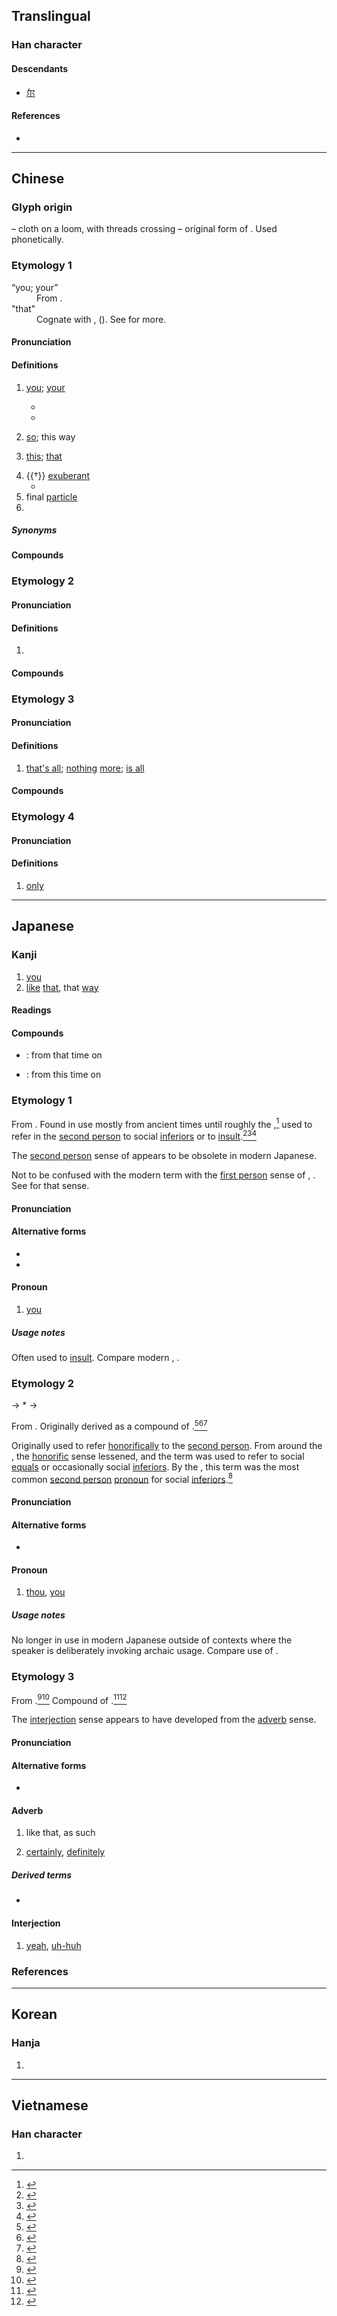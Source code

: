 {{also|尔|尓}}
{{character info/new}}
==Translingual==

===Han character===
{{Han char|rn=89|rad=爻|as=10|sn=14|four=10227|canj=MFBK}}

====Descendants====
* [[尔]]

====References====
* {{Han ref|kx=0691.040|dkj=19750|dj=1104.030|hdz=10027.010|uh=723E|ud=29246|bh=BAB8|bd=47800}}

----

==Chinese==

===Glyph origin===
{{Han etym}}
{{liushu|p}} – cloth on a loom, with threads crossing – original form of {{och-l|檷|loom}}. Used phonetically.

===Etymology 1===
{{zh-forms|s=尔|alt=尒,𡭗,尓,𠇍,尔}}
; “you; your”
: From {{inh|zh|sit-pro|*na-ŋ||you}}.
; "that"
: Cognate with {{zh-l|那|that}}, {{och-l|若|id=3|that}} ({{zh-ref|Schuessler, 2007}}). See {{zh-l|那}} for more.

====Pronunciation====
{{zh-pron
|m=ěr
|c=ji5
|h=pfs=ngì
|md=ī
|mn=xm,qz,tw:ní/zz,twvk:jíⁿ
|mn-t=re2
|w=
|mc=y
|oc=y
|ma=
|cat=pron,det,part,pn
}}

====Definitions====
{{zh-hanzi}}

# {{lb|zh|literary|or|dialectal}} [[you]]; [[your]]
#* {{zh-x|誰 謂 爾 無 羊，三百 維 群。|Who can say that '''you''' have no sheep? There are three hundred in [each] herd.|ref=Shijing}}
#* {{zh-x|我 無 爾 詐，爾 無 我 虞。|I do not deceive '''you'''; '''You''' do not deceive me.|ref=Zuozhuan}}
# {{lb|zh|literary}} [[so]]; this way
# {{lb|zh|literary}} [[this]]; [[that]]
# {{†}} {{lb|zh|of flowers}} [[exuberant]]
#* {{zh-x|彼 爾 維 何，維 常 之 華{huā}。|What is that so '''gorgeous'''? It is the flowers of the cherry tree.|ref=Shijing}}
# final [[particle]]
# {{surname|zh}}

=====Synonyms=====
{{zh-dial|你}}

====Compounds====
{{zh-der|爾我|爾朱|布爾茲|博爾赤|厄爾巴島|喀什米爾|凡爾賽宮|巴爾的摩|吉賽爾|塔塔爾族|北愛爾蘭|偶爾|巴爾|塞內加爾|丹珠爾|具爾|密爾|喀什噶爾|嘑爾|卑爾根|巴塞爾|不爾|喀布爾河|愛爾蘭海|愛爾蘭|倏爾|侃爾|不過爾爾|乃爾|公爾忘私|德爾班|俄爾|亞爾薩斯|國爾忘家|廓爾喀人|庫里爾臺|宴爾新婚|卓爾出群|布魯塞爾|布雷爾港|布爾諾|布爾喬亞|巴爾沙|卓爾不群|尼泊爾|布爾哥尼|塞爾維亞|性荷爾蒙|安道爾|巴什吉爾|卓爾|奧爾良|彈布爾|俾爾遐福|加爾達湖|塞席爾|基爾特|云爾|庫爾河|喀布爾|俶爾|吉爾庫克|巴圖爾|加爾各答|出爾反爾|凡爾賽|凡爾|海拉爾河|爾等|率爾成章|爾雅|爾曹|福爾摩斯|爾雅翼|畢拉爾|爾汝之交|爾汝|海拉爾|新婚燕爾|爾格|福爾摩沙|波爾多|率爾|科爾沁|札賚諾爾|溫文爾雅|果爾|波納爾|瓶爾小草|率爾操觚|爾詐我虞|爾爾|爾時|甘珠爾|爾後|摩爾人|努爾哈赤|燕爾新婚|焉爾|李爾王|波爾卡舞|拉合爾|爾來|新奧爾良|爾雅溫文|爾虞我詐|爾當|燕爾|爾日|薩爾|貝爾格勒|賀爾蒙|索爾|薩爾河|華爾街|聊復爾耳|薩爾溫江|高爾夫球|葉爾羌|聊復爾爾|道爾頓制|阿爾金山|逌爾|貝加爾湖|葉爾羌河|謐爾|薩爾瓦多|魯爾河|維吾爾族|鬼子敢爾|貝爾湖|遽爾|高爾夫|馬爾地夫|馬爾他|阿爾及爾|墨爾本|諾貝爾獎|風流爾雅|額爾德尼|維吾爾文|阿爾斯太|竟爾|雍容爾雅|羅亞爾河|蕞爾|達喀爾|謖爾|阿爾泰山|維吾爾語|里爾|荷爾蒙|鏗爾|達斡爾族|齊齊哈爾|赫爾辛基|蘇爾奈|華爾滋|莞爾|楚瑪爾河|桑給巴爾|瑞爾|托爾斯泰|格爾木|露西爾|威爾瑪|奧維爾|喀爾曲尕|布干維爾|維吾爾|新疆維吾爾自治區|羅布淖爾|阿拉爾|安迪爾|喀拉克爾|奴爾|柯爾克孜|烏爾其|康克爾|薩塔爾|吉爾吉斯|塔什庫爾干}}

===Etymology 2===
{{zh-forms|s=尔|alt=尼,呢}}

====Pronunciation====
{{zh-pron
|mn=xm,zz:nî/tw:nī
|dial=n
|cat=
}}

====Definitions====
{{zh-hanzi}}

# {{rfdef|zh}}

====Compounds====
{{zh-der|偌爾|遐爾:hiah-nī|遐爾仔|遮爾|遮爾仔}}

===Etymology 3===
{{zh-forms|s=尔|alt=耳}}

====Pronunciation====
{{zh-pron
|mn=xm,zz,tw:niā/qz:liǎ/qz:nǐ/tw:niâ
|mn_note=niâ - contraction of {{zh-l|爾爾|niā-niā}}
|dial=n
|cat=part
}}

====Definitions====
{{zh-hanzi}}

# {{lb|zh|Hokkien}} [[that's all]]; [[nothing]] [[more]]; [[is all]]

====Compounds====
{{zh-der|爾爾:niā-niā}}

===Etymology 4===
{{zh-forms|s=尔}}

====Pronunciation====
{{zh-pron
|mn=qz:nǎ/xm:nā
|dial=n
|cat=adv
}}

====Definitions====
{{zh-hanzi}}

# {{lb|zh|Hokkien}} [[only]]

----

==Japanese==

===Kanji===
{{ja-kanji|grade=|rs=爻10}}

# [[you]]
# [[like]] [[that]], that [[way]]

====Readings====
{{ja-readings
|goon=に
|kanon=じ<ぢ
|kun=おれ-, しか-, なんじ-<なんぢ-, しかり, そ-の, のみ-
|nanori=あきら, ちか, み, みつる
}}

====Compounds====
{{der-top|Compounds}}
* {{ja-r|爾来|じらい}}: from that time on
* {{ja-r|爾後|じご}}: from this time on
{{der-bottom}}

===Etymology 1===
{{ja-kanjitab|yomi=k|おれ}}

From {{inh|ja|ojp|sort=おれ|-}}.  Found in use mostly from ancient times until roughly the {{w|Heian period}},<ref name="KDJ">{{R:Kokugo Dai Jiten}}</ref> used to refer in the [[second person]] to social [[inferior]]s or to [[insult]].<ref name="KDJ">{{R:Kokugo Dai Jiten}}</ref><ref name="DJR">{{R:Daijirin}}</ref><ref name="DJS">{{R:Daijisen}}</ref>

The [[second person]] sense of {{m|en|you}} appears to be obsolete in modern Japanese.

Not to be confused with the modern term {{m|ja|俺|tr=ore}} with the [[first person]] sense of {{m|en|I}}, {{m|en|me}}.  See {{m|ja|俺}} for that sense.

====Pronunciation====
{{ja-pron|yomi=k|おれ|acc=0|acc_ref=DJR}}

====Alternative forms====
* {{ja-l|儞}}
* {{ja-l|你}}

====Pronoun====
{{ja-pos|pronoun|おれ}}

# {{lb|ja|archaic|vulgar|sort=おれ}} [[you]]

=====Usage notes=====
Often used to [[insult]].  Compare modern {{cog|ja|お前|tr=omae}}, {{cog|en|you}} {{m|en|son of a bitch}}.

===Etymology 2===
{{ja-kanjitab|yomi=k|なんじ}}

{{IPAchar|/namuti/}} → *{{IPAchar|/nandi/}} → {{IPAchar|/nand͡ʑi/}}

From {{inh|ja|ojp|sort=なんじ|-}}.  Originally derived as a compound of {{compound|ja|sort=なんじ|汝|tr1=na|t1=you|pos=ancient term|貴|tr2=muchi|pos2=honorific suffix}}.<ref name="KDJ">{{R:Kokugo Dai Jiten}}</ref><ref name="DJR">{{R:Daijirin}}</ref><ref name="DJS">{{R:Daijisen}}</ref>

Originally used to refer [[honorifically]] to the [[second person]].  From around the {{w|Nara period}}, the [[honorific]] sense lessened, and the term was used to refer to social [[equal]]s or occasionally social [[inferior]]s.  By the {{w|Muromachi period}}, this term was the most common [[second person]] [[pronoun]] for social [[inferior]]s.<ref name="KDJ">{{R:Kokugo Dai Jiten}}</ref>

====Pronunciation====
{{ja-pron|yomi=k|なんじ|acc=1|acc_ref=DJR|acc2=0|acc2_ref=DJR}}

====Alternative forms====
* {{ja-l|汝}} {{qualifier|more common}}

====Pronoun====
{{ja-pos|pronoun|なんじ}}

# {{lb|ja|archaic|sort=なんじ}} [[thou]], [[you]]

=====Usage notes=====
No longer in use in modern Japanese outside of contexts where the speaker is deliberately invoking archaic usage.  Compare use of {{cog|en|thou}}.

===Etymology 3===
{{ja-kanjitab|yomi=k|しか}}

From {{inh|ja|ojp|sort=しか|-}}.<ref name="KDJ">{{R:Kokugo Dai Jiten}}</ref><ref name="DJR">{{R:Daijirin}}</ref>  Compound of {{compound|ja|sort=しか|し|tr1=shi|t1=that|pos1=demonstrative, likely related to {{m|ja|さ|tr=sa}}, modern {{m|ja|そう|tr=sō}}|か|tr2=ka|pos2=suffix indicating state}}.<ref name="KDJ">{{R:Kokugo Dai Jiten}}</ref><ref name="DJS">{{R:Daijisen}}</ref>

The [[interjection]] sense appears to have developed from the [[adverb]] sense.

====Pronunciation====
{{ja-pron|yomi=k|しか}}

====Alternative forms====
* {{ja-l|然}} {{qualifier|more common}}

====Adverb====
{{ja-pos|adverb|しか}}

# {{lb|ja|sort=しか|obsolete}} like that, as such
# {{lb|ja|sort=しか|obsolete}} [[certainly]], [[definitely]]

=====Derived terms=====
* {{ja-r|然し|しかし|be that as it may, however}}

====Interjection====
{{ja-pos|interjection|しか}}

# {{lb|ja|sort=しか|obsolete|conversational}} [[yeah]], [[uh-huh]]

===References===
<references/>

----

==Korean==

===Hanja===
{{ko-hanja|hangeul=이|eumhun=|rv=i|mr=i|y=i}}

# {{rfdef|ko|sort=爻10}}

----

==Vietnamese==

===Han character===
{{vi-hantu|[[nhãi]], [[nhĩ]]|rs=爻10}}

# {{rfdef|vi|sort=爻10}}